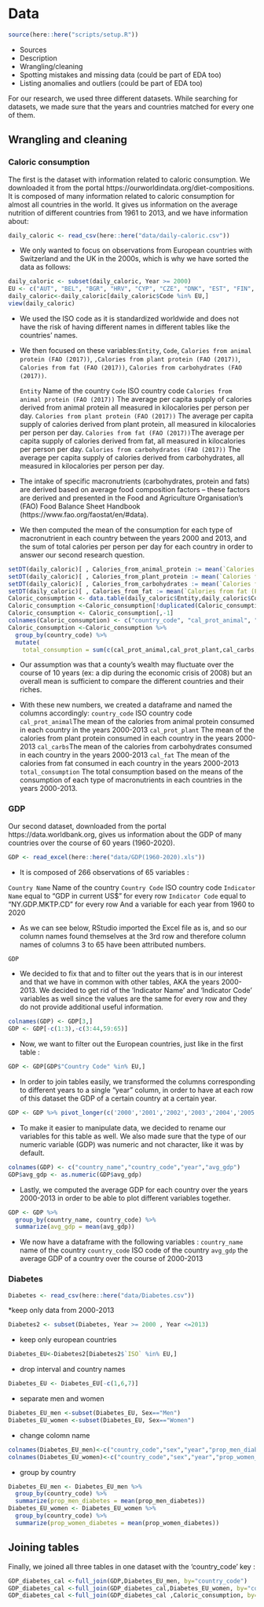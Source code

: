 # Data

```r
source(here::here("scripts/setup.R"))
```

* Sources
* Description
* Wrangling/cleaning
* Spotting mistakes and missing data (could be part of EDA too)
* Listing anomalies and outliers (could be part of EDA too)

For our research, we used three different datasets. While searching for datasets, we made sure that the years and countries matched for every one of them.

## Wrangling and cleaning

### Caloric consumption


The first is the dataset with information related to caloric consumption. We downloaded it from the portal https://ourworldindata.org/diet-compositions. It is composed of many information related to caloric consumption for almost all countries in the world. It gives us information on the average nutrition of different countries from 1961 to 2013, and we have information about: 

```r
daily_caloric <- read_csv(here::here("data/daily-caloric.csv"))
```

* We only wanted to focus on observations from European countries with Switzerland and the UK in the 2000s, which is why we have sorted the data as follows:

```r
daily_caloric <- subset(daily_caloric, Year >= 2000)
EU <- c("AUT", "BEL", "BGR", "HRV", "CYP", "CZE", "DNK", "EST", "FIN", "FRA", "DEU", "GRC", "HUN", "IRL", "ITA", "LVA", "LTU", "LUX", "MLT", "NLD", "POL", "PRT", "ROU", "SVK", "SVN", "ESP", "SWE", "GBR", "CHE")
daily_caloric<-daily_caloric[daily_caloric$Code %in% EU,]
view(daily_caloric)
```

* We used the ISO code as it is standardized worldwide and does not have the risk of having different names in different tables like the countries' names.

* We then focused on these variables:`Entity`, `Code`, `Calories from animal protein (FAO (2017))`, `,Calories from plant protein (FAO (2017))`, `Calories from fat (FAO (2017))`, `Calories from carbohydrates (FAO (2017))`.


  `Entity` Name of the country 
  `Code` ISO country code
  `Calories from animal protein (FAO (2017))` The average per capita supply of calories derived from animal protein    all measured in kilocalories per person per day.
  `Calories from plant protein (FAO (2017))` The average per capita supply of calories derived from plant protein,     all measured in kilocalories per person per day.
  `Calories from fat (FAO (2017))`The average per capita supply of calories derived from fat, all measured in          kilocalories per person per day.
  `Calories from carbohydrates (FAO (2017))` The average per capita supply of calories derived from carbohydrates,     all measured in kilocalories per person per day.  
  
* The intake of specific macronutrients (carbohydrates, protein and fats) are derived based on average food composition factors – these factors are derived and presented in the Food and Agriculture Organisation’s (FAO) Food Balance Sheet Handbook (https://www.fao.org/faostat/en/#data).

* We then computed the mean of the consumption for each type of macronutrient in each country between the years 2000 and 2013, and the sum of total calories per person per day for each country in order to answer our second research question.

```r
setDT(daily_caloric)[ , Calories_from_animal_protein := mean(`Calories from animal protein (FAO (2017))`), by = "Entity"]
setDT(daily_caloric)[ , Calories_from_plant_protein := mean(`Calories from plant protein (FAO (2017))`), by = "Entity"]
setDT(daily_caloric)[ , Calories_from_carbohydrates := mean(`Calories from carbohydrates (FAO (2017))`), by = "Entity"]
setDT(daily_caloric)[ , Calories_from_fat := mean(`Calories from fat (FAO (2017))`), by = "Entity"]
Caloric_consumption <- data.table(daily_caloric$Entity,daily_caloric$Code,daily_caloric$Calories_from_animal_protein, daily_caloric$Calories_from_plant_protein,daily_caloric$Calories_from_carbohydrates,daily_caloric$Calories_from_fat)
Caloric_consumption <-Caloric_consumption[!duplicated(Caloric_consumption)]
Caloric_consumption <- Caloric_consumption[,-1] 
colnames(Caloric_consumption) <- c("country_code", "cal_prot_animal", "cal_prot_plant", "cal_carbs","cal_fat")
Caloric_consumption <-Caloric_consumption %>%
  group_by(country_code) %>%
  mutate(
    total_consumption = sum(c(cal_prot_animal,cal_prot_plant,cal_carbs,cal_fat)))
```

* Our assumption was that a county's wealth may fluctuate over the course of 10 years (ex: a dip during the economic crisis of 2008) but an overall mean is sufficient to compare the different countries and their riches.

* With these new numbers, we created a dataframe and named the columns accordingly:
  `country_code` ISO country code
  `cal_prot_animal`The mean of the calories from animal protein consumed in each country in the years 2000-2013
  `cal_prot_plant` The mean of the calories from plant protein consumed in each country in the years 2000-2013
  `cal_carbs`The mean of the calories from carbohydrates consumed in each country in the years 2000-2013
  `cal_fat` The mean of the calories from fat consumed in each country in the years 2000-2013
  `total_consumption` The total consumption based on the means of the consumption of each type of macronutrients in    each countries in the years 2000-2013.
  


### GDP


Our second dataset, downloaded from the portal https://data.worldbank.org, gives us information about the GDP of many countries over the course of 60 years (1960-2020).

```r
GDP <- read_excel(here::here("data/GDP(1960-2020).xls"))
```

* It is composed of 266 observations of 65 variables :

`Country Name` Name of the country
`Country Code` ISO country code
`Indicator Name` equal to "GDP in current US$" for every row
`Indicator Code` equal to "NY.GDP.MKTP.CD" for every row
And a variable for each year from 1960 to 2020

* As we can see below, RStudio imported the Excel file as is, and so our column names found themselves at the 3rd row and therefore column names of columns 3 to 65 have been attributed numbers.

```r
GDP
```

* We decided to fix that and to filter out the years that is in our interest and that we have in common with other tables, AKA the years 2000-2013. We decided to get rid of the 'Indicator Name' and 'Indicator Code' variables as well since the values are the same for every row and they do not provide additional useful information.

```r
colnames(GDP) <- GDP[3,]
GDP <- GDP[-c(1:3),-c(3:44,59:65)]
```

* Now, we want to filter out the European countries, just like in the first table :

```r
GDP <- GDP[GDP$"Country Code" %in% EU,]
```

* In order to join tables easily, we transformed the columns corresponding to different years to a single “year” column, in order to have at each row of this dataset the GDP of a certain country at a certain year.

```r
GDP <- GDP %>% pivot_longer(c('2000','2001','2002','2003','2004','2005','2006','2007','2008','2009','2010','2011','2012','2013'),names_to = "Year",values_to = "Gross Domestic Product")
```

* To make it easier to manipulate data, we decided to rename our variables for this table as well. We also made sure that the type of our numeric variable (GDP) was numeric and not character, like it was by default.

```r
colnames(GDP) <- c("country_name","country_code","year","avg_gdp")
GDP$avg_gdp <- as.numeric(GDP$avg_gdp)
```

* Lastly, we computed the average GDP for each country over the years 2000-2013 in order to be able to plot different variables together.

```r
GDP <- GDP %>% 
  group_by(country_name, country_code) %>% 
  summarize(avg_gdp = mean(avg_gdp))
```

* We now have a dataframe with the following variables :
`country_name` name of the country
`country_code` ISO code of the country
`avg_gdp` the average GDP of a country over the course of 2000-2013


### Diabetes

```r
Diabetes <- read_csv(here::here("data/Diabetes.csv"))
```
*keep only data from 2000-2013

```r
Diabetes2 <- subset(Diabetes, Year >= 2000 , Year <=2013)
```

* keep only european countries

```r
Diabetes_EU<-Diabetes2[Diabetes2$`ISO` %in% EU,]
```
* drop interval and country names

```r
Diabetes_EU <- Diabetes_EU[-c(1,6,7)]
```
* separate men and women

```r
Diabetes_EU_men <-subset(Diabetes_EU, Sex=="Men")
Diabetes_EU_women <-subset(Diabetes_EU, Sex=="Women")
```
* change colomn name

```r
colnames(Diabetes_EU_men)<-c("country_code","sex","year","prop_men_diabetes")
colnames(Diabetes_EU_women)<-c("country_code","sex","year","prop_women_diabetes")
```
* group by country

```r
Diabetes_EU_men <- Diabetes_EU_men %>% 
  group_by(country_code) %>%
  summarize(prop_men_diabetes = mean(prop_men_diabetes))
Diabetes_EU_women <- Diabetes_EU_women %>% 
  group_by(country_code) %>%
  summarize(prop_women_diabetes = mean(prop_women_diabetes))
```



## Joining tables

Finally, we joined all three tables in one dataset with the 'country_code' key :

```r
GDP_diabetes_cal <-full_join(GDP,Diabetes_EU_men, by="country_code")
GDP_diabetes_cal <-full_join(GDP_diabetes_cal,Diabetes_EU_women, by="country_code")
GDP_diabetes_cal <-full_join(GDP_diabetes_cal ,Caloric_consumption, by="country_code")
```

